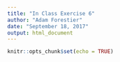 ```yaml
---
title: "In Class Exercise 6"
author: "Adam Forestier"
date: "September 18, 2017"
output: html_document
---
```


```r
knitr::opts_chunk$set(echo = TRUE)
```



